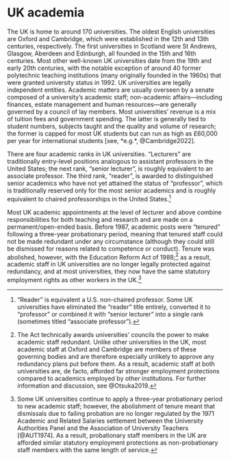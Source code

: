 # UK academia {#sec:setting}

The UK is home to around 170 universities. The oldest English universities are Oxford and Cambridge, which were established in the 12th and 13th centuries, respectively. The first universities in Scotland were St Andrews, Glasgow, Aberdeen and Edinburgh, all founded in the 15th and 16th centuries. Most other well-known UK universities date from the 19th and early 20th centuries, with the notable exception of around 40 former polytechnic teaching institutions (many originally founded in the 1960s) that were granted university status in 1992.
UK universities are legally independent entities. Academic matters are usually overseen by a senate composed of a university's academic staff; non-academic affairs---including finances, estate management and human resources---are generally governed by a council of lay members. Most universities' revenue is a mix of tuition fees and government spending. The latter is generally tied to student numbers, subjects taught and the quality and volume of research; the former is capped for most UK students but can run as high as £60,000 per year for international students [see, *e.g.*, @Cambridge2022].

There are four academic ranks in UK universities. "Lecturers" are traditionally entry-level positions analogous to assistant professors in the United States; the next rank, "senior lecturer", is roughly equivalent to an associate professor. The third rank, "reader", is awarded to distinguished senior academics who have not yet attained the status of "professor", which is traditionally reserved only for the most senior academics and is roughly equivalent to chaired professorships in the United States.^["Reader" is equivalent a U.S. non-chaired professor. Some UK universities have eliminated the "reader" title entirely, converted it to "professor" or combined it with "senior lecturer" into a single rank (sometimes titled "associate professor").]

Most UK academic appointments at the level of lecturer and above combine responsibilities for both teaching and research and are made on a permanent/open-ended basis. Before 1987, academic posts were "tenured" following a three-year probationary period, meaning that tenured staff could not be made redundant under any circumstance (although they could still be dismissed for reasons related to competence or conduct). Tenure was abolished, however, with the Education Reform Act of 1988;^[The Act technically awards universities' councils the power to make academic staff redundant. Unlike other universities in the UK, most academic staff at Oxford and Cambridge are members of these governing bodies and are therefore especially unlikely to approve any redundancy plans put before them. As a result, academic staff at both universities are, de facto, afforded far stronger employment protections compared to academics employed by other institutions. For further information and discussion, see @Otsuka2019.] as a result, academic staff in UK universities are no longer legally protected against redundancy, and at most universities, they now have the same statutory employment rights as other workers in the UK.^[Some UK universities continue to apply a three-year probationary period to new academic staff; however, the abolishment of tenure meant that dismissals due to failing probation are no longer regulated by the 1971 Academic and Related Salaries settlement between the University Authorities Panel and the Association of University Teachers [@AUT1974]. As a result, probationary staff members in the UK are afforded similar statutory employment protections as non-probationary staff members with the same length of service.]
